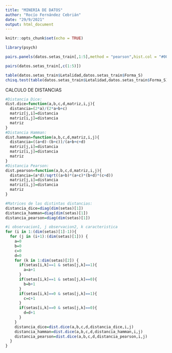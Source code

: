 ```yaml
---
title: "MINERIA DE DATOS"
author: "Rocío Fernández Cebrián"
date: "29/9/2021"
output: html_document
---
```


```r
knitr::opts_chunk$set(echo = TRUE)
```







```r
library(psych)

pairs.panels(datos.setas_train[,1:5],method = "pearson",hist.col = "#00AFBB",density = TRUE,ellipses = TRUE)

pairs(datos.setas_train[,c(1:5)])

```

```r
table(datos.setas_train$Letalidad,datos.setas_train$Forma_S)
chisq.test(table(datos.setas_train$Letalidad,datos.setas_train$Forma_S))
```



CALCULO DE DISTANCIAS
```r
#Distancia Dice:
dist.dice=function(a,b,c,d,matriz,i,j){
  distancia=(2*a)/(2*a+b+c)
  matriz[j,i]=distancia
  matriz[i,j]=distancia
  matriz
}
#Distancia Hamman:
dist.hamman=function(a,b,c,d,matriz,i,j){
  distancia=((a+d)-(b+c))/(a+b+c+d)
  matriz[j,i]=distancia
  matriz[i,j]=distancia
  matriz
}
#Distancia Pearson:
dist.pearson=function(a,b,c,d,matriz,i,j){
  distancia=(a*d)/sqrt((a+b)*(a+c)*(b+d)*(c+d))
  matriz[j,i]=distancia
  matriz[i,j]=distancia
  matriz
}

#Matrices de las distintas distancias:
distancia_dice=diag(dim(setas)[1])
distancia_hamman=diag(dim(setas)[1])
distancia_pearson=diag(dim(setas)[1])

```

```r
#i observacion1, j observacion2, k caracteristica
for (i in 1:(dim(setas)[1]-1)){
  for (j in (i+1):(dim(setas)[1])) {
    a=0
    b=0
    c=0
    d=0
    for (k in 1:dim(setas)[2]) {
      if(setas[i,k]==1 & setas[j,k]==1){
        a=a+1
      }
      if(setas[i,k]==1 & setas[j,k]==0){
        b=b+1
      }
      if(setas[i,k]==0 & setas[j,k]==1){
        c=c+1
      }
      if(setas[i,k]==0 & setas[j,k]==0){
        d=d+1
      }
    }
    distancia_dice=dist.dice(a,b,c,d,distancia_dice,i,j)
    distancia_hamman=dist.dice(a,b,c,d,distancia_hamman,i,j)
    distancia_pearson=dist.dice(a,b,c,d,distancia_pearson,i,j)
  }
}
```